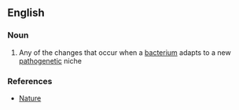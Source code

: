 ==English==

===Noun===
{{en-noun}}

# Any of the changes that occur when a [[bacterium]] adapts to a new [[pathogenetic]] niche

===References===
* [http://www.nature.com/nature/journal/v449/n7164/full/nature06248.html Nature]